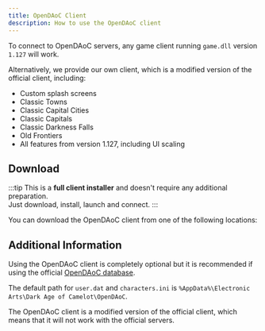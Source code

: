 ```yaml
---
title: OpenDAoC Client
description: How to use the OpenDAoC client
---
```




To connect to OpenDAoC servers, any game client running `game.dll` version `1.127` will work.

Alternatively, we provide our own client, which is a modified version of the official client, including:

- Custom splash screens
- Classic Towns
- Classic Capital Cities
- Classic Capitals
- Classic Darkness Falls
- Old Frontiers
- All features from version 1.127, including UI scaling

## Download

:::tip
This is a **full client installer** and doesn't require any additional preparation.  
Just download, install, launch and connect.
:::

You can download the OpenDAoC client from one of the following locations:

<LinkCard
	title="OpenDAoC Installer on Mega"
    description="Download the OpenDAoC installer from Mega"
	href="https://mega.nz/file/g6pRDISA#Kg5KtAGk74lNrMB6_Km3jWVhdtSgmBsxtUtcB008YtU"
/>

<LinkCard
	title="OpenDAoC Installer on Mediafire"
    description="Download the OpenDAoC installer from Mediafire"
	href="https://www.mediafire.com/file/tnel3wkry1h08c0/OpenDAoCInstaller-1.0.0.zip/file"
/>


## Additional Information

Using the OpenDAoC client is completely optional but it is recommended if using the official [OpenDAoC database][1].

The default path for `user.dat` and `characters.ini` is `%AppData%\Electronic Arts\Dark Age of Camelot\OpenDAoC`.

The OpenDAoC client is a modified version of the official client, which means that it will not work with the official servers.

[1]: ../database/